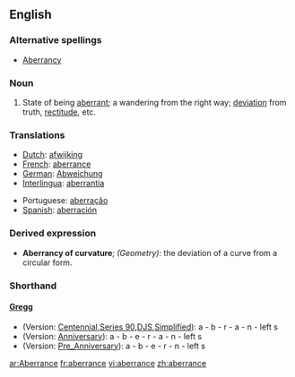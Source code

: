 ==English==

===Alternative spellings===
*[[Aberrancy]]

===Noun===
{{en-noun}}

# State of being [[aberrant]]; a wandering from the right way; [[deviation]] from truth, [[rectitude]], etc.

===Translations===
{{top}}
* [[Dutch]]: [[afwijking]] {{f}}
* [[French]]: [[aberrance]] {{f}}
* [[German]]: [[Abweichung]] {{f}}
* [[Interlingua]]: [[aberrantia]]
{{mid}}
*Portuguese: [[aberração]] {{f}}
* [[Spanish]]: [[aberración]] {{f}}
{{bottom}}

===Derived expression===
*'''Aberrancy of curvature'''; ''(Geometry):'' the deviation of a curve from a circular form.

===Shorthand===
====[http://en.wikipedia.org/wiki/Gregg_Shorthand Gregg]====

* (Version: [http://en.wikipedia.org/wiki/Gregg_Shorthand#Centennial_Gregg_Shorthand Centennial],[http://en.wikipedia.org/wiki/Gregg_Shorthand#Series_90_Gregg_Shorthand  Series 90],[http://en.wikipedia.org/wiki/Gregg_Shorthand#Diamond_Jubilee_Gregg_Shorthand  DJS],[http://en.wikipedia.org/wiki/Gregg_Shorthand#Simplified_Gregg_Shorthand Simplified]): a - b - r - a - n - left s
* (Version: [http://en.wikipedia.org/wiki/Gregg_Shorthand#Anniversary_Gregg_Shorthand Anniversary]): a - b - e - r - a - n - left s
* (Version: [http://en.wikipedia.org/wiki/Gregg_Shorthand#Pre_Anniversary_Gregg_Shorthand Pre_Anniversary]): a - b - e - r - n - left s

[[ar:Aberrance]]
[[fr:aberrance]]
[[vi:aberrance]]
[[zh:aberrance]]